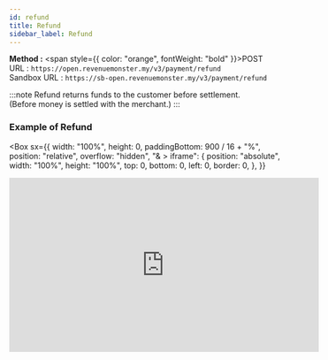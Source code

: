 ```yaml
---
id: refund
title: Refund
sidebar_label: Refund
---
```



**Method :** <span style={{ color: "orange", fontWeight: "bold" }}>POST</span><br/>
URL : `https://open.revenuemonster.my/v3/payment/refund`<br/>
Sandbox URL : `https://sb-open.revenuemonster.my/v3/payment/refund`

:::note
Refund returns funds to the customer before settlement. <br/>(Before money is settled with the merchant.)
:::

### Example of Refund

<Box
  sx={{
    width: "100%",
    height: 0,
    paddingBottom: 900 / 16 + "%",
    position: "relative",
    overflow: "hidden",
    "& > iframe": {
      position: "absolute",
      width: "100%",
      height: "100%",
      top: 0,
      bottom: 0,
      left: 0,
      border: 0,
    },
  }}
>
  <iframe
    width="560"
    height="315"
    src="https://www.youtube.com/embed/8oFnzmS3PHg"
    frameBorder="0"
    allowFullScreen
  />
</Box>

### Request Parameters

| Parameter       | Type   | Required | Description                                    | Example                      |
| --------------- | ------ | -------- | ---------------------------------------------- | ---------------------------- |
| `transactionId` | String | Yes      | Transaction ID generated from Revenue Monster. | "180730103903010431152179"   |
| `refund`        | Object | Yes      | Object of refund                               | (Refer to explanation below) |
| `reason`        | String | Yes      | Refund reason                                  | "Wrong Item"                 |

<br />

<strong>Refund object (refund):</strong>

| Parameter      | Type   | Required | Description                                                             | Example |
| -------------- | ------ | -------- | ----------------------------------------------------------------------- | ------- |
| `type`         | String | Yes      | Fully or partial refund. "FULL" or "PARTIAL" | "FULL"  |
| `currencyType` | String | Yes      | Currency notation (currently only support `MYR`)                        | "MYR"   |
| `amount`       | Uint   | Yes      | Amount of order in cent                                                 | 100     |

> Example Request

```json
curl --location --request POST "https://sb-open.revenuemonster.my/v3/payment/refund" \
  --header "Content-Type: application/json" \
  --header "Authorization: Bearer eyJhbGciOiJSUzI1NiIsImtpZCI6IjIwMTgtMDMtMTMiLCJ0eXAiOiJKV1QifQ.eyJhdWQiOlsiKiJdLCJleHAiOjE1MjE2MjkyNTYsImlhdCI6MTUyMTYyMjA1NywiaXNzIjoiaHR0cHM6Ly9zYi1vYXV0aC5yZXZlbnVlbW9uc3Rlci5teSIsImp0aSI6IkVod0tFRTlCZFhSb1FXTmpaWE56Vkc5clpXNFF5cmYza3EzTDY4QnoiLCJuYmYiOjE1MjE2MjIwNTcsInN1YiI6IkVoUUtDRTFsY21Ob1lXNTBFSlhWemQzd3JhcVRPUklRQ2dSVmMyVnlFSXlKcUl6dnlNUFZjUSJ9.dJknY9MZHLNrKx1p7gZxS0_oA3uXLWplDU1r1dpwxIbmdB6yw4tQBTXKlWArDfKLlBDn6v22_gT5Px7sdCMj7e5M9eRoJoMnoPnslgYpmJJ5kjqAbKU7dUxKb1OzFLrvmtSK9r-FRLVtMFHioWYpwgSvSPBgZ6lAYkUyDzH7aKadFYtQcBuJR0hlq2CXtP0mzbHOeu2q6giONf3E5-XqS8lLRtuHPAbJ7_YFwo0Oe2zc6h05IOocmx_NvBVPfDBnuygTU063h70Q987MYeGDV_Os4N6N_I4b-GoHprEPtmntB1RJPrFrY28hvvoUfDHXHZVXT1GlrsozrkWV4EjbTw" \
  --header "X-Signature: sha256 ZtQhyfkgMLY2FCxQeVQPljczzijPoC7zWH087erdAm1h2x2A0B+GQ9Fk89VbvMB9400m8SFBDRz5XgEVaqPh7Q==" \
  --header "X-Nonce-Str: VYNknZohxwicZMaWbNdBKUrnrxDtaRhN" \
  --header "X-Timestamp: 1527407052" \
  --data "{
  \"transactionId\": \"180730103903010431152179\",
  \"refund\": {
    \"type\": \"FULL\",
    \"currencyType\": \"MYR\",
    \"amount\": 100
  },
  \"reason\": \"test\"
}"
```

### Response Parameters

| Parameter | Type   | Description                                                                                               | Example                      |
| --------- | ------ | --------------------------------------------------------------------------------------------------------- | ---------------------------- |
| `item`    | Object | Transaction object                                                                                        | (Refer to explanation below) |
| `code`    | String | Successfully call this endpoint. If fail, will return error code object (Refer `Appendix 1: Error Codes`) | "SUCCESS"                    |

<br />

<strong>Transaction object (item):</strong>

| Parameter       | Type     | Description                                          | Example                                    |
| --------------- | -------- | ---------------------------------------------------- | ------------------------------------------ |
| `store`         | Object   | Store object                                         | (Refer to explanation below)               |
| `referenceId`   | String   | Transaction ID (from WeChat server)                  | ""                                         |
| `transactionId` | String   | Transaction ID (from RM server)                      | "152161448229438994"                       |
| `terminalId`    | String   | ID of terminal for payment                           | "19382734937293"                           |
| `currencyType`  | String   | Currency notation                                    | "MYR"                                      |
| `balanceAmount` | Uint     | Sales Amount                                         | 123                                        |
| `order`         | Object   | Order object                                         | (Refer to explanation below)               |
| `payee`         | Object   | Object of userID made payment (payment sender)       | {"userId": "o74f0wjjzv9eKRu1fccrZswVFnOQ"} |
| `platform`      | String   | Currently only support "OPEN_API"                    | "OPEN_API"                                 |
| `method`        | String   | [RM currently supported method](../payment-method.mdx) | ALL                                        |
| `type`          | String   | Currently only support "QUICKPAY"                    | "QUICKPAY"                                 |
| `status`        | String   | Status returned from WeChat server                   | "SUCCESS"                                  |
| `region`        | String   | Region of wallet, "MALAYSIA" or "CHINA"              | "MALAYSIA"                                 |
| `transactionAt` | DateTime | Transaction date time (from wallet server)           | "2018-08-02T09:34:53Z"                     |
| `createdAt`     | DateTime | Creation date time of transaction                    | "2018-03-21T06:41:22Z"                     |
| `updatedAt`     | DateTime | Last update date time of transaction                 | "2018-03-21T06:41:22Z"                     |

<br />

<strong>Store object (store):</strong>

| Parameter      | Type              | Description                                     | Example                                             |
| -------------- | ----------------- | ----------------------------------------------- | --------------------------------------------------- |
| `id`           | String            | Store ID                                        | "6170506694335521334"                               |
| `name`         | String            | Store Name                                      | "REVENUE MONSTER"                                   |
| `addressLine1` | String            | Store Address 1                                 | "B-5-30, 5th Floor, Block Bougainvillea,"           |
| `addressLine2` | String            | Store Address 2                                 | "PJU 6A, Lebuhraya SPRINT, 10 Boulevard,"           |
| `postCode`     | String            | Postcode of store                               | "47400"                                             |
| `city`         | String            | City of store                                   | "Petaling Jaya"                                     |
| `state`        | String            | State of store                                  | "Selangor"                                          |
| `country`      | String            | Country of store                                | "Malaysia"                                          |
| `countryCode`  | String            | Country code of store contact number            | "60"                                                |
| `phoneNumber`  | String            | Phone number of store                           | "377334080"                                         |
| `geoLocation`  | Object of [Float] | Geo Location (latitude and longtitude) of store | {"latitude": 3.1349857, "longitude": 101.6136659 }  |
| `status`       | String            | Current status of store                         | "ACTIVE"                                            |
| `createdAt`    | DateTime          | Creation date time of store                     | "2018-02-12T08:53:13Z"                              |
| `updatedAt`    | DateTime          | Last update date time of store                  | "2018-02-12T08:53:13Z"                              |

<br />

<strong>Order object (order):</strong>

| Parameter        | Type   | Description                                      | Example                        |
| ---------------- | ------ | ------------------------------------------------ | ------------------------------ |
| `id`             | String | Order ID (from Merchant), max: 24                | "134850717797247290"           |
| `title`          | String | Order title, max: 32                             | "Sales"                        |
| `detail`         | String | Order details, max: 600                          | "1 x iPhone X; 2 x SAMSUNG S8" |
| `amount`         | Uint   | Amount of order in cent                          | 100                            |

> Example Response

```json
{
  "item": {
    "store": {
      "id": "10946114768247530",
      "name": "One Utama",
      "addressLine1": "200, ABCD",
      "addressLine2": "",
      "postCode": "48482",
      "city": "AMPANG",
      "state": "W.P. KUALA LUMPUR",
      "country": "MALAYSIA",
      "countryCode": "60",
      "phoneNumber": "12312341234",
      "geoLocation": {
        "latitude": 0,
        "longitude": 0
      },
      "status": "ACTIVE",
      "createdAt": "2018-06-28T03:24:52Z",
      "updatedAt": "2018-06-28T03:24:52Z"
    },
    "referenceId": "1010014200000026201807306110047703",
    "transactionId": "180730103903010431152179",
    "order": {
      "id": "12344333233414",
      "title": "title",
      "detail": "desc",
      "amount": 100
    },
    "terminalId": "19382734937293",
    "payee": {
      "userId": "o74f0wsssZBWis4rJWyDCWmEF-ig"
    },
    "currencyType": "MYR",
    "balanceAmount": 0,
    "platform": "OPEN_API",
    "method": "WECHATPAY",
    "transactionAt": "2018-07-30T10:39:06Z",
    "type": "QUICK_PAY",
    "status": "FULL_REFUNDED",
    "region": "MALAYSIA",
    "createdAt": "2018-07-30T10:39:03Z",
    "updatedAt": "2018-07-30T10:39:37.462943554Z"
  },
  "code": "SUCCESS"
}
```

